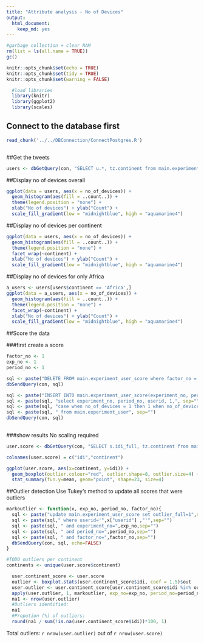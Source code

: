 ```yaml
---
title: "Attribute analysis - No of Devices"
output: 
  html_document: 
    keep_md: yes
---
```


```r
#garbage collection + clear RAM
rm(list = ls(all.name = TRUE))
gc()
```

```r
knitr::opts_chunk$set(echo = TRUE)
knitr::opts_chunk$set(tidy = TRUE)
knitr::opts_chunk$set(warning = FALSE)
```

```r
  #load libraries
  library(knitr)
  library(ggplot2)
  library(scales)

```

## Connect to the database first
```r
read_chunk('../../DBConnection/ConnectPostgres.R')
```

```r
```

##Get the tweets
```r
users <- dbGetQuery(con, "SELECT u.*, tz.continent from main.experiment_user u left join main.timezone_r tz on tz.timezone = u.timezone")
```

##Display no of devices overall
```r
ggplot(data = users, aes(x = no_of_devices)) +
  geom_histogram(aes(fill = ..count..)) +
  theme(legend.position = "none") +
  xlab("No of devices") + ylab("Count") + 
  scale_fill_gradient(low = "midnightblue", high = "aquamarine4")
```

##Display no of devices per continent
```r
ggplot(data = users, aes(x = no_of_devices)) +
  geom_histogram(aes(fill = ..count..)) +
  theme(legend.position = "none") +
  facet_wrap(~continent) +
  xlab("No of devices") + ylab("Count") + 
  scale_fill_gradient(low = "midnightblue", high = "aquamarine4")
```
##Display no of devices for only Africa
```r
a_users <- users[users$continent == 'Africa',]
ggplot(data = a_users, aes(x = no_of_devices)) +
  geom_histogram(aes(fill = ..count..)) +
  theme(legend.position = "none") +
  facet_wrap(~continent) +
  xlab("No of devices") + ylab("Count") + 
  scale_fill_gradient(low = "midnightblue", high = "aquamarine4")
```

##Score the data

###first create a score
```r
factor_no <- 1
exp_no <- 1
period_no <- 1

sql <- paste("DELETE FROM main.experiment_user_score where factor_no = 1",sep="")
dbSendQuery(con, sql)

sql <- paste("INSERT INTO main.experiment_user_score(experiment_no, period_no, userid, factor_no, idi_full)",sep="")
sql <- paste(sql, "select experiment_no, period_no, userid, 1,", sep="")
sql <- paste(sql, "case when no_of_devices = 1 then 1 when no_of_devices = 2 then 0.5 else 0.5 - (no_of_devices * 0.05) end", sep="")    
sql <- paste(sql, " from main.experiment_user", sep="")
dbSendQuery(con, sql)
    
```

###show results
No scaling required

```r
user.score <- dbGetQuery(con, "SELECT s.idi_full, tz.continent from main.experiment_user_score s join main.experiment_user u on u.userid = s.userid left join main.timezone_r tz on tz.timezone = u.timezone where s.factor_no = 1 and s.experiment_no = u.experiment_no and s.period_no = u.period_no")

colnames(user.score) = c("idi","continent")

ggplot(user.score, aes(x=continent, y=idi)) +
  geom_boxplot(outlier.colour="red", outlier.shape=8, outlier.size=4) +
  stat_summary(fun.y=mean, geom="point", shape=23, size=4) 


```

##Outlier detection
Use Tukey's method to update all scores that were outliers

```r

markoutlier <- function(x, exp_no, period_no, factor_no){
  sql <- paste("update main.experiment_user_score set outlier_full=1",sep="")
  sql <- paste(sql," where userid='",x["userid"] ,"'",sep="")
  sql <- paste(sql, " and experiment_no=",exp_no,sep="")
  sql <- paste(sql, " and period_no=",period_no,sep="")
  sql <- paste(sql, " and factor_no=",factor_no,sep="")
  dbSendQuery(con, sql, echo=FALSE)  
}

#TODO outliers per continent
continents <- unique(user.score$continent)

  user.continent_score <- user.score
  outlier <- boxplot.stats(user.continent_score$idi, coef = 1.5)$out
  user.outlier <- user.continent_score[user.continent_score$idi %in% outlier,]
  apply(user.outlier, 1, markoutlier, exp_no=exp_no, period_no=period_no,factor_no=factor_no)
  na1 <- nrow(user.outlier)
  #Outliers identified:
  na1
  #Propotion (%) of outliers:
  round(na1 / sum(!is.na(user.continent_score$idi))*100, 1)

```

Total outliers: `r nrow(user.outlier)` out of `r nrow(user.score)`

```r
```